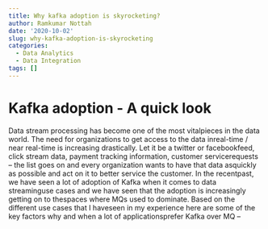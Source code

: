 ```yaml
---
title: Why kafka adoption is skyrocketing?
author: Ramkumar Nottah
date: '2020-10-02'
slug: why-kafka-adoption-is-skyrocketing
categories:
  - Data Analytics
  - Data Integration
tags: []
---
```


# Kafka adoption - A quick look

Data stream processing has become one of the most vitalpieces in the data world. The need for organizations to get access to the data inreal-time / near real-time is increasing drastically. Let it be a twitter or facebookfeed, click stream data, payment tracking information, customer servicerequests – the list goes on and every organization wants to have that data asquickly as possible and act on it to better service the customer. In the recentpast, we have seen a lot of adoption of Kafka when it comes to data streaminguse cases and we have seen that the adoption is increasingly getting on to thespaces where MQs used to dominate. Based on the different use cases that I haveseen in my experience here are some of the key factors why and when a lot of applicationsprefer Kafka over MQ –


